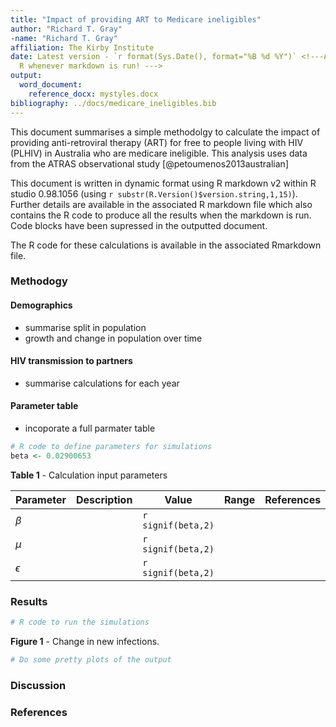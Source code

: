 ```yaml
---
title: "Impact of providing ART to Medicare ineligibles"
author: "Richard T. Gray"
-name: "Richard T. Gray"
affiliation: The Kirby Institute
date: Latest version - `r format(Sys.Date(), format="%B %d %Y")` <!---Add date automatically  using
  R whenever markdown is run! --->
output:
  word_document:
    reference_docx: mystyles.docx
bibliography: ../docs/medicare_ineligibles.bib    
---
```


This document summarises a simple methodolgy to calculate the impact of providing anti-retroviral therapy (ART) for free to people living with HIV (PLHIV) in Australia who are medicare ineligible. This analysis uses data from the ATRAS observational study [@petoumenos2013australian]

This document is written in dynamic format using R markdown v2 within R studio 0.98.1056 (using `r substr(R.Version()$version.string,1,15)`). Further details are available in the associated R markdown file which also contains the R code to produce all the results when the markdown is run. Code blocks have been supressed in the outputted document. <!--- The document is produced using R markdown within Rstudio with knitr, pandoc, Miktex producing the associated PDF output. To update the results the markdown file needs to be loaded in Rstudio or run using the tools separately. ---> 
<!----Testing Git Cloning --->

The R code for these calculations is available in the associated Rmarkdown file.

### Methodogy

#### Demographics

- summarise split in population
- growth and change in population over time

#### HIV transmission to partners

- summarise calculations for each year

#### Parameter table

- incoporate a full parmater table 

```r
# R code to define parameters for simulations
beta <- 0.02900653  
```

**Table 1** - Calculation input parameters 

Parameter  | Description | Value                                                        | Range | References
-----------|-------------|--------------------------------------------------------------|-------|------------
$\beta$    |             | `r signif(beta,2)`                                           |       |
$\mu$      |             | `r signif(beta,2)`                                           |       |
$\epsilon$ |             | `r signif(beta,2)`                                          |       |

### Results

```r
# R code to run the simulations
```

**Figure 1** - Change in new infections.

```r
# Do some pretty plots of the output
```

### Discussion


### References





